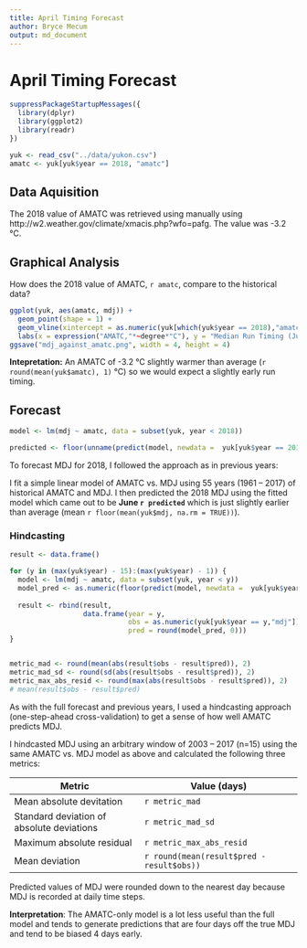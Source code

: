 ```yaml
---
title: April Timing Forecast
author: Bryce Mecum
output: md_document
---
```


# April Timing Forecast

```r
suppressPackageStartupMessages({
  library(dplyr)
  library(ggplot2)
  library(readr)
})
```

```r
yuk <- read_csv("../data/yukon.csv")
amatc <- yuk[yuk$year == 2018, "amatc"]
```

## Data Aquisition

The 2018 value of AMATC was retrieved using manually using http://w2.weather.gov/climate/xmacis.php?wfo=pafg. The value was -3.2 °C.

## Graphical Analysis

How does the 2018 value of AMATC, `r amatc`, compare to the historical data?

```r
ggplot(yuk, aes(amatc, mdj)) +
  geom_point(shape = 1) +
  geom_vline(xintercept = as.numeric(yuk[which(yuk$year == 2018),"amatc"])) +
  labs(x = expression("AMATC,"*~degree*"C"), y = "Median Run Timing (June)")
ggsave("mdj_against_amatc.png", width = 4, height = 4)
```

**Intepretation:** An AMATC of -3.2 °C slightly warmer than average (`r round(mean(yuk$amatc), 1)` °C) so we would expect a slightly early run timing.

## Forecast

```r
model <- lm(mdj ~ amatc, data = subset(yuk, year < 2018))

predicted <- floor(unname(predict(model, newdata =  yuk[yuk$year == 2018,])))
```

To forecast MDJ for 2018, I followed the approach as in previous years:

I fit a simple linear model of AMATC vs. MDJ using 55 years (1961 -- 2017) of historical AMATC and MDJ.
I then predicted the 2018 MDJ using the fitted model which came out to be **June `r predicted`** which is just slightly earlier than average (mean `r floor(mean(yuk$mdj, na.rm = TRUE))`).

### Hindcasting

```r
result <- data.frame()

for (y in (max(yuk$year) - 15):(max(yuk$year) - 1)) {
  model <- lm(mdj ~ amatc, data = subset(yuk, year < y))
  model_pred <- as.numeric(floor(predict(model, newdata =  yuk[yuk$year == y,"amatc"])))
  
  result <- rbind(result,
                  data.frame(year = y,
                             obs = as.numeric(yuk[yuk$year == y,"mdj"]),
                             pred = round(model_pred, 0)))
}


metric_mad <- round(mean(abs(result$obs - result$pred)), 2)
metric_mad_sd <- round(sd(abs(result$obs - result$pred)), 2)
metric_max_abs_resid <- round(max(abs(result$obs - result$pred)), 2)
# mean(result$obs - result$pred)
```

As with the full forecast and previous years, I used a hindcasting approach (one-step-ahead cross-validation) to get a sense of how well AMATC predicts MDJ.

I hindcasted MDJ using an arbitrary window of 2003 -- 2017 (n=15) using the same AMATC vs. MDJ model as above and calculated the following three metrics:

| Metric | Value (days) |
|--------|-------|
| Mean absolute devitation | `r metric_mad` |
| Standard deviation of absolute deviations |`r metric_mad_sd`|
| Maximum absolute residual | `r metric_max_abs_resid` |
| Mean deviation | `r round(mean(result$pred - result$obs))`

Predicted values of MDJ were rounded down to the nearest day because MDJ is recorded at daily time steps.

**Interpretation**: The AMATC-only model is a lot less useful than the full model and tends to generate predictions that are four days off the true MDJ and tend to be biased 4 days early.